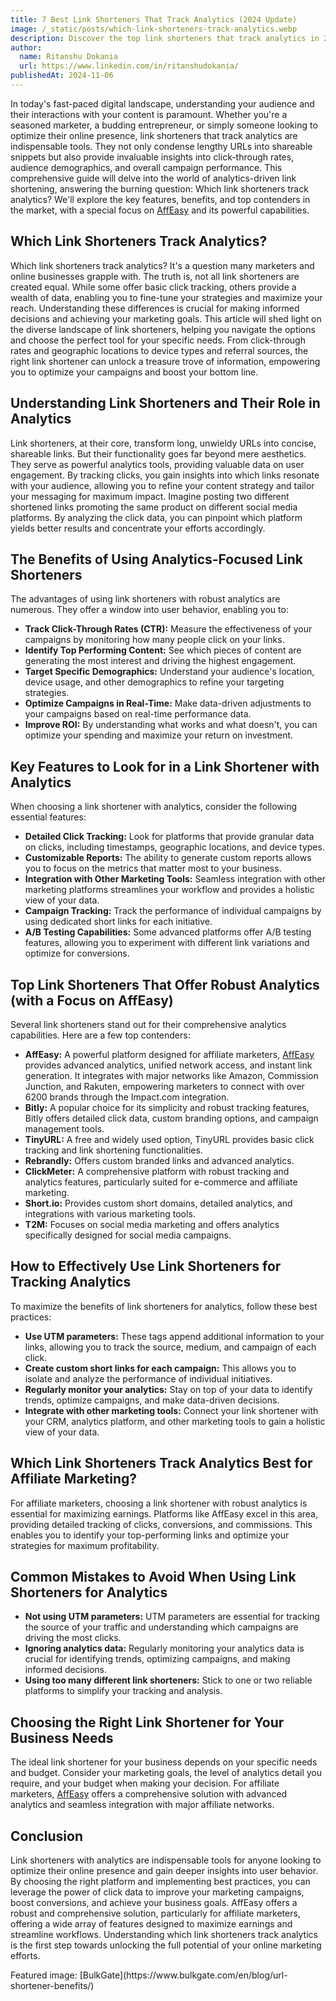 ```yaml
---
title: 7 Best Link Shorteners That Track Analytics (2024 Update)
image: /_static/posts/which-link-shorteners-track-analytics.webp
description: Discover the top link shorteners that track analytics in 2024. This guide explores how to choose the right platform for your needs, including a deep dive into Which link shorteners track analytics.
author:
  name: Ritanshu Dokania
  url: https://www.linkedin.com/in/ritanshudokania/
publishedAt: 2024-11-06
--- 
```


In today's fast-paced digital landscape, understanding your audience and their interactions with your content is paramount.  Whether you're a seasoned marketer, a budding entrepreneur, or simply someone looking to optimize their online presence, link shorteners that track analytics are indispensable tools. They not only condense lengthy URLs into shareable snippets but also provide invaluable insights into click-through rates, audience demographics, and overall campaign performance. This comprehensive guide will delve into the world of analytics-driven link shortening, answering the burning question: Which link shorteners track analytics?  We'll explore the key features, benefits, and top contenders in the market, with a special focus on [AffEasy](https://affeasy.link/) and its powerful capabilities.

## **Which Link Shorteners Track Analytics?**

Which link shorteners track analytics? It's a question many marketers and online businesses grapple with.  The truth is, not all link shorteners are created equal. While some offer basic click tracking, others provide a wealth of data, enabling you to fine-tune your strategies and maximize your reach. Understanding these differences is crucial for making informed decisions and achieving your marketing goals. This article will shed light on the diverse landscape of link shorteners, helping you navigate the options and choose the perfect tool for your specific needs.  From click-through rates and geographic locations to device types and referral sources, the right link shortener can unlock a treasure trove of information, empowering you to optimize your campaigns and boost your bottom line.

## **Understanding Link Shorteners and Their Role in Analytics**

Link shorteners, at their core, transform long, unwieldy URLs into concise, shareable links. But their functionality goes far beyond mere aesthetics. They serve as powerful analytics tools, providing valuable data on user engagement. By tracking clicks, you gain insights into which links resonate with your audience, allowing you to refine your content strategy and tailor your messaging for maximum impact.  Imagine posting two different shortened links promoting the same product on different social media platforms.  By analyzing the click data, you can pinpoint which platform yields better results and concentrate your efforts accordingly.

## **The Benefits of Using Analytics-Focused Link Shorteners**

The advantages of using link shorteners with robust analytics are numerous.  They offer a window into user behavior, enabling you to:

* **Track Click-Through Rates (CTR):**  Measure the effectiveness of your campaigns by monitoring how many people click on your links.
* **Identify Top Performing Content:**  See which pieces of content are generating the most interest and driving the highest engagement.
* **Target Specific Demographics:**  Understand your audience's location, device usage, and other demographics to refine your targeting strategies.
* **Optimize Campaigns in Real-Time:**  Make data-driven adjustments to your campaigns based on real-time performance data.
* **Improve ROI:** By understanding what works and what doesn't, you can optimize your spending and maximize your return on investment.

## **Key Features to Look for in a Link Shortener with Analytics**

When choosing a link shortener with analytics, consider the following essential features:

* **Detailed Click Tracking:** Look for platforms that provide granular data on clicks, including timestamps, geographic locations, and device types.
* **Customizable Reports:** The ability to generate custom reports allows you to focus on the metrics that matter most to your business.
* **Integration with Other Marketing Tools:**  Seamless integration with other marketing platforms streamlines your workflow and provides a holistic view of your data.
* **Campaign Tracking:**  Track the performance of individual campaigns by using dedicated short links for each initiative.
* **A/B Testing Capabilities:**  Some advanced platforms offer A/B testing features, allowing you to experiment with different link variations and optimize for conversions.

## **Top Link Shorteners That Offer Robust Analytics (with a Focus on AffEasy)**

Several link shorteners stand out for their comprehensive analytics capabilities.  Here are a few top contenders:

* **AffEasy:**  A powerful platform designed for affiliate marketers, [AffEasy](https://affeasy.link/) provides advanced analytics, unified network access, and instant link generation. It integrates with major networks like Amazon, Commission Junction, and Rakuten, empowering marketers to connect with over 6200 brands through the Impact.com integration.
* **Bitly:**  A popular choice for its simplicity and robust tracking features, Bitly offers detailed click data, custom branding options, and campaign management tools.
* **TinyURL:**  A free and widely used option, TinyURL provides basic click tracking and link shortening functionalities.
* **Rebrandly:** Offers custom branded links and advanced analytics.
* **ClickMeter:** A comprehensive platform with robust tracking and analytics features, particularly suited for e-commerce and affiliate marketing.
* **Short.io:** Provides custom short domains, detailed analytics, and integrations with various marketing tools.
* **T2M:** Focuses on social media marketing and offers analytics specifically designed for social media campaigns.


## **How to Effectively Use Link Shorteners for Tracking Analytics**

To maximize the benefits of link shorteners for analytics, follow these best practices:

* **Use UTM parameters:** These tags append additional information to your links, allowing you to track the source, medium, and campaign of each click.
* **Create custom short links for each campaign:** This allows you to isolate and analyze the performance of individual initiatives.
* **Regularly monitor your analytics:** Stay on top of your data to identify trends, optimize campaigns, and make data-driven decisions.
* **Integrate with other marketing tools:** Connect your link shortener with your CRM, analytics platform, and other marketing tools to gain a holistic view of your data.


## **Which Link Shorteners Track Analytics Best for Affiliate Marketing?**

For affiliate marketers, choosing a link shortener with robust analytics is essential for maximizing earnings.  Platforms like AffEasy excel in this area, providing detailed tracking of clicks, conversions, and commissions.  This enables you to identify your top-performing links and optimize your strategies for maximum profitability.

## **Common Mistakes to Avoid When Using Link Shorteners for Analytics**

* **Not using UTM parameters:**  UTM parameters are essential for tracking the source of your traffic and understanding which campaigns are driving the most clicks.
* **Ignoring analytics data:**  Regularly monitoring your analytics data is crucial for identifying trends, optimizing campaigns, and making informed decisions.
* **Using too many different link shorteners:**  Stick to one or two reliable platforms to simplify your tracking and analysis.


## **Choosing the Right Link Shortener for Your Business Needs**

The ideal link shortener for your business depends on your specific needs and budget. Consider your marketing goals, the level of analytics detail you require, and your budget when making your decision.  For affiliate marketers, [AffEasy](https://affeasy.link/) offers a comprehensive solution with advanced analytics and seamless integration with major affiliate networks.

## **Conclusion**

Link shorteners with analytics are indispensable tools for anyone looking to optimize their online presence and gain deeper insights into user behavior. By choosing the right platform and implementing best practices, you can leverage the power of click data to improve your marketing campaigns, boost conversions, and achieve your business goals. AffEasy offers a robust and comprehensive solution, particularly for affiliate marketers, offering a wide array of features designed to maximize earnings and streamline workflows.  Understanding which link shorteners track analytics is the first step towards unlocking the full potential of your online marketing efforts.

<div style={{ textAlign: "right", fontStyle: "italic" }}>
  Featured image:
  [BulkGate](https://www.bulkgate.com/en/blog/url-shortener-benefits/)
</div>